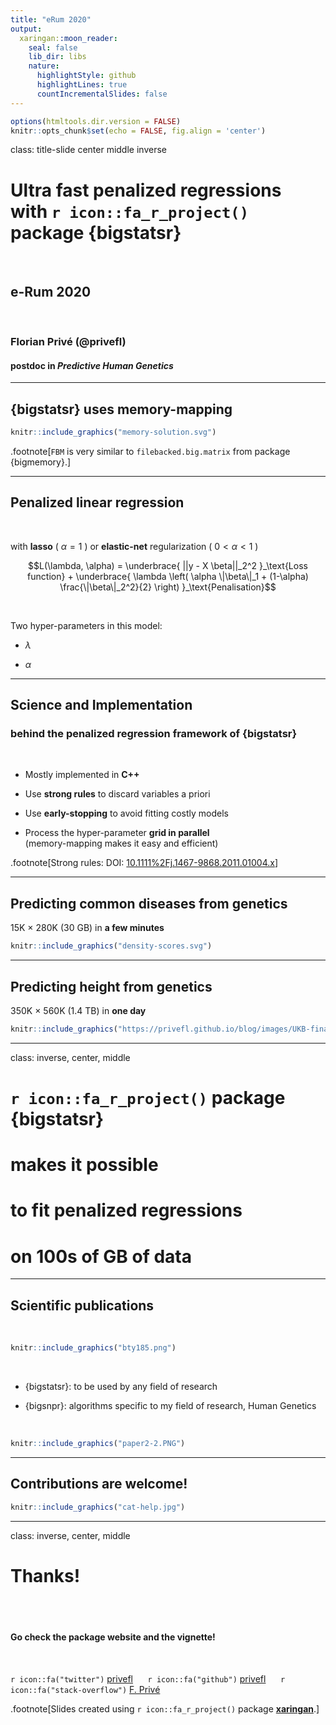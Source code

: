 ```yaml
---
title: "eRum 2020"
output:
  xaringan::moon_reader:
    seal: false
    lib_dir: libs
    nature:
      highlightStyle: github
      highlightLines: true
      countIncrementalSlides: false
---
```


```r
options(htmltools.dir.version = FALSE)
knitr::opts_chunk$set(echo = FALSE, fig.align = 'center')
```

class: title-slide center middle inverse

# Ultra fast penalized regressions<br>with `r icon::fa_r_project()` package {bigstatsr}

<br>

## e-Rum 2020

<br>

### Florian Privé (@privefl)
#### postdoc in *Predictive Human Genetics*

---

## {bigstatsr} uses memory-mapping

```r
knitr::include_graphics("memory-solution.svg")
```

.footnote[`FBM` is very similar to `filebacked.big.matrix` from package {bigmemory}.]

---

## Penalized linear regression 

<br>

with **lasso** ( $\alpha=1$ ) or **elastic-net** regularization ( $0 < \alpha < 1$ )

$$L(\lambda, \alpha) = \underbrace{ ||y - X \beta||_2^2 }_\text{Loss function} + \underbrace{ \lambda \left( \alpha \|\beta\|_1 + (1-\alpha) \frac{\|\beta\|_2^2}{2}  \right) }_\text{Penalisation}$$

<br>

Two hyper-parameters in this model:

- $\lambda$

- $\alpha$

---

## Science and Implementation

### behind the penalized regression framework of {bigstatsr}

<br>

- Mostly implemented in **C++**

- Use **strong rules** to discard variables a priori

- Use **early-stopping** to avoid fitting costly models

- Process the hyper-parameter **grid in parallel** <br>(memory-mapping makes it easy and efficient)

.footnote[Strong rules: DOI: [10.1111%2Fj.1467-9868.2011.01004.x](https://doi.org/10.1111/j.1467-9868.2011.01004.x)]

---

## Predicting common diseases from genetics

15K $\times$ 280K (30 GB) in **a few minutes**

```r
knitr::include_graphics("density-scores.svg")
```

---

## Predicting height from genetics

350K $\times$ 560K (1.4 TB) in **one day**

```r
knitr::include_graphics("https://privefl.github.io/blog/images/UKB-final-pred.png")
```

---

class: inverse, center, middle

#  `r icon::fa_r_project()` package {bigstatsr}
# makes it possible 
# to fit penalized regressions
# on 100s of GB of data

---

## Scientific publications

<br>

<a href="https://doi.org/10.1093/bioinformatics/bty185" target="_blank">
```r
knitr::include_graphics("bty185.png")
```
</a>

<br>

- {bigstatsr}: to be used by any field of research

- {bigsnpr}: algorithms specific to my field of research, Human Genetics

<br>

<a href="https://doi.org/10.1534/genetics.119.302019" target="_blank">
```r
knitr::include_graphics("paper2-2.PNG")
```
</a>

---

## Contributions are welcome!

```r
knitr::include_graphics("cat-help.jpg")
```

---

class: inverse, center, middle

# Thanks!

<br/><br/>

#### Go check the package website and the vignette!

<!-- Package's website: https://privefl.github.io/bigstatsr/ -->

<br/>

`r icon::fa("twitter")` [privefl](https://twitter.com/privefl) &nbsp;&nbsp;&nbsp;&nbsp; `r icon::fa("github")` [privefl](https://github.com/privefl) &nbsp;&nbsp;&nbsp;&nbsp; `r icon::fa("stack-overflow")` [F. Privé](https://stackoverflow.com/users/6103040/f-priv%c3%a9)


.footnote[Slides created using `r icon::fa_r_project()` package [**xaringan**](https://github.com/yihui/xaringan).]
